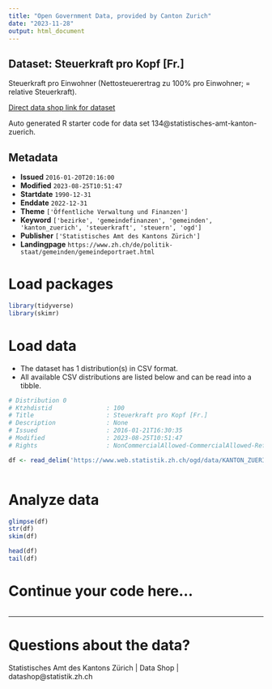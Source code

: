 ```yaml
---
title: "Open Government Data, provided by Canton Zurich"
date: "2023-11-28"
output: html_document
---
```


## Dataset: Steuerkraft pro Kopf [Fr.]

Steuerkraft pro Einwohner (Nettosteuerertrag zu 100% pro Einwohner; = relative Steuerkraft).

[Direct data shop link for dataset](https://www.zh.ch/de/politik-staat/statistik-daten/datenkatalog.html#/datasets/134@statistisches-amt-kanton-zuerich)

Auto generated R starter code for data set 134@statistisches-amt-kanton-zuerich.

## Metadata

- **Issued** `2016-01-20T20:16:00`
- **Modified** `2023-08-25T10:51:47`
- **Startdate** `1990-12-31`
- **Enddate** `2022-12-31`
- **Theme** `['Öffentliche Verwaltung und Finanzen']`
- **Keyword** `['bezirke', 'gemeindefinanzen', 'gemeinden', 'kanton_zuerich', 'steuerkraft', 'steuern', 'ogd']`
- **Publisher** `['Statistisches Amt des Kantons Zürich']`
- **Landingpage** `https://www.zh.ch/de/politik-staat/gemeinden/gemeindeportraet.html`


# Load packages

```r

library(tidyverse)
library(skimr)

```

# Load data

-   The dataset has 1 distribution(s) in CSV format.
-   All available CSV distributions are listed below and can be read into a tibble.

```r

# Distribution 0
# Ktzhdistid               : 100
# Title                    : Steuerkraft pro Kopf [Fr.]
# Description              : None
# Issued                   : 2016-01-21T16:30:35
# Modified                 : 2023-08-25T10:51:47
# Rights                   : NonCommercialAllowed-CommercialAllowed-ReferenceRequired

df <- read_delim('https://www.web.statistik.zh.ch/ogd/data/KANTON_ZUERICH_378.csv')



```

# Analyze data

```r

glimpse(df)
str(df)
skim(df)

head(df)
tail(df)

```

# Continue your code here...

```r

```

------------------------------------------------------------------------

# Questions about the data?

Statistisches Amt des Kantons Zürich | Data Shop | datashop@statistik.zh.ch
